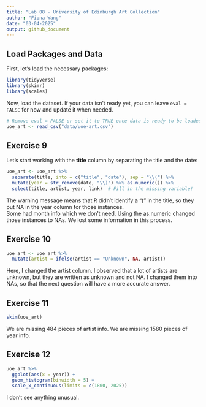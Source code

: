 ```yaml
---
title: "Lab 08 - University of Edinburgh Art Collection"
author: "Fiona Wang"
date: "03-04-2025"
output: github_document
---
```


## Load Packages and Data  

First, let's load the necessary packages:  

```r
library(tidyverse) 
library(skimr)
library(scales)
```

Now, load the dataset. If your data isn't ready yet, you can leave `eval = FALSE` for now and update it when needed.  


```r
# Remove eval = FALSE or set it to TRUE once data is ready to be loaded
uoe_art <- read_csv("data/uoe-art.csv")
```

## Exercise 9

Let's start working with the **title** column by separating the title and the date:  

```r
uoe_art <- uoe_art %>%
  separate(title, into = c("title", "date"), sep = "\\(") %>%
  mutate(year = str_remove(date, "\\)") %>% as.numeric()) %>% 
  select(title, artist, year, link)  # Fill in the missing variable!
```

The warning message means that R didn't identify a ")" in the title, so they put NA in the year column for those instances.      
Some had month info which we don't need. Using the as.numeric changed those instances to NAs. We lost some information in this process. 

## Exercise 10  
```r
uoe_art <- uoe_art %>% 
  mutate(artist = ifelse(artist == "Unknown", NA, artist))
```

Here, I changed the artist column. I observed that a lot of artists are unknown, but they are written as unknown and not NA. I changed them into NAs, so that the next question will have a more accurate answer. 

## Exercise 11  
```r
skim(uoe_art)
```
We are missing 484 pieces of artist info. We are missing 1580 pieces of year info. 

## Exercise 12
```r
uoe_art %>% 
  ggplot(aes(x = year)) +
  geom_histogram(binwidth = 5) +
  scale_x_continuous(limits = c(1800, 2025))
```

I don't see anything unusual. 